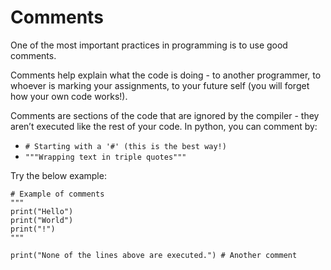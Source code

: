 # Comments

One of the most important practices in programming is to use good comments.

Comments help explain what the code is doing - to another programmer, to whoever is marking your assignments, to your future self (you will forget how your own code works!).

Comments are sections of the code that are ignored by the compiler - they aren’t executed like the rest of your code. In python, you can comment by:

-  ```# Starting with a '#' (this is the best way!)```
-  ```"""Wrapping text in triple quotes"""```

Try the below example: 

```pyodide
# Example of comments
"""
print("Hello")
print("World")
print("!")
"""

print("None of the lines above are executed.") # Another comment 
```



